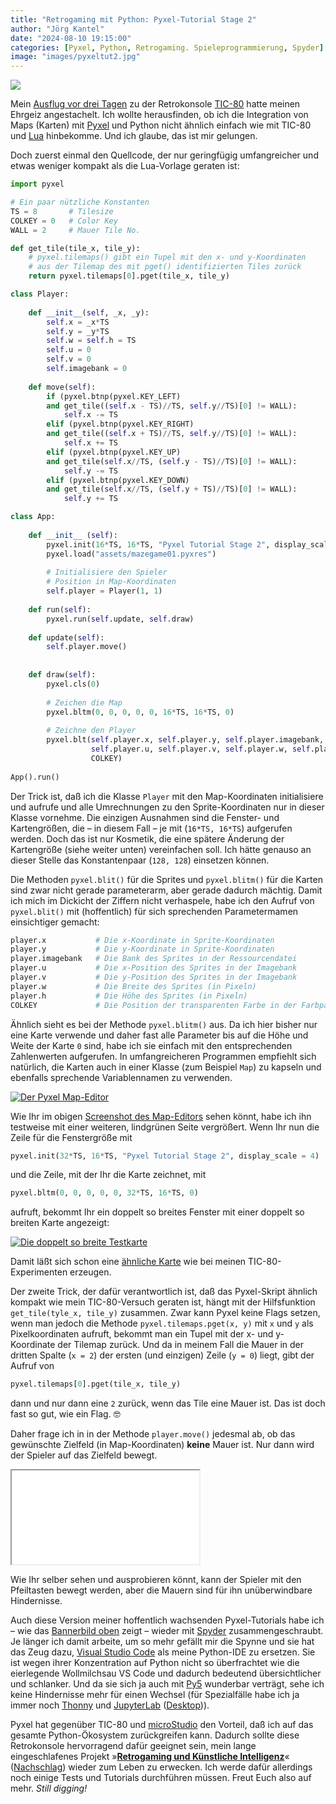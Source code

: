 ```yaml
---
title: "Retrogaming mit Python: Pyxel-Tutorial Stage 2"
author: "Jörg Kantel"
date: "2024-08-10 19:15:00"
categories: [Pyxel, Python, Retrogaming. Spieleprogrammierung, Spyder]
image: "images/pyxeltut2.jpg"
---
```


[![](images/pyxeltut2-b.jpg)](https://www.flickr.com/photos/schockwellenreiter/53912110447/)

Mein [Ausflug vor drei Tagen](https://kantel.github.io/posts/2024080703_smallmaze1_tic80/) zu der Retrokonsole [TIC-80](http://cognitiones.kantel-chaos-team.de/multimedia/spieleprogrammierung/tic80.html) hatte meinen Ehrgeiz angestachelt. Ich wollte herausfinden, ob ich die Integration von Maps (Karten) mit [Pyxel](http://cognitiones.kantel-chaos-team.de/multimedia/spieleprogrammierung/pyxel.html) und Python nicht ähnlich einfach wie mit TIC-80 und [Lua](http://cognitiones.kantel-chaos-team.de/programmierung/lua.html) hinbekomme. Und ich glaube, das ist mir gelungen.

Doch zuerst einmal den Quellcode, der nur geringfügig umfangreicher und etwas weniger kompakt als die Lua-Vorlage geraten ist:

~~~python
import pyxel

# Ein paar nützliche Konstanten
TS = 8       # Tilesize
COLKEY = 0   # Color Key
WALL = 2     # Mauer Tile No.

def get_tile(tile_x, tile_y):
    # pyxel.tilemaps() gibt ein Tupel mit den x- und y-Koordinaten
    # aus der Tilemap des mit pget() identifizierten Tiles zurück
    return pyxel.tilemaps[0].pget(tile_x, tile_y)

class Player:
    
    def __init__(self, _x, _y):
        self.x = _x*TS
        self.y = _y*TS
        self.w = self.h = TS
        self.u = 0   
        self.v = 0
        self.imagebank = 0
        
    def move(self):
        if (pyxel.btnp(pyxel.KEY_LEFT) 
        and get_tile((self.x - TS)//TS, self.y//TS)[0] != WALL):            
            self.x -= TS
        elif (pyxel.btnp(pyxel.KEY_RIGHT)
        and get_tile((self.x + TS)//TS, self.y//TS)[0] != WALL):
            self.x += TS
        elif (pyxel.btnp(pyxel.KEY_UP)
        and get_tile(self.x//TS, (self.y - TS)//TS)[0] != WALL):
            self.y -= TS
        elif (pyxel.btnp(pyxel.KEY_DOWN)
        and get_tile(self.x//TS, (self.y + TS)//TS)[0] != WALL):
            self.y += TS

class App:
    
    def __init__ (self):
        pyxel.init(16*TS, 16*TS, "Pyxel Tutorial Stage 2", display_scale = 4)
        pyxel.load("assets/mazegame01.pyxres")
        
        # Initialisiere den Spieler
        # Position in Map-Koordinaten
        self.player = Player(1, 1)
        
    def run(self):
        pyxel.run(self.update, self.draw)
        
    def update(self):
        self.player.move()
        
    
    def draw(self):
        pyxel.cls(0)
        
        # Zeichen die Map
        pyxel.bltm(0, 0, 0, 0, 0, 16*TS, 16*TS, 0)
        
        # Zeichne den Player
        pyxel.blt(self.player.x, self.player.y, self.player.imagebank,
                  self.player.u, self.player.v, self.player.w, self.player.h,
                  COLKEY)
                
App().run()
~~~

Der Trick ist, daß ich die Klasse `Player` mit den Map-Koordinaten initialisiere und aufrufe und alle Umrechnungen zu den Sprite-Koordinaten nur in dieser Klasse vornehme. Die einzigen Ausnahmen sind die Fenster- und Kartengrößen, die -- in diesem Fall -- je mit (`16*TS, 16*TS`) aufgerufen werden. Doch das ist nur Kosmetik, die eine spätere Änderung der Kartengröße (siehe weiter unten) vereinfachen soll. Ich hätte genauso an dieser Stelle das Konstantenpaar (`128, 128`) einsetzen können.

Die Methoden `pyxel.blit()` für die Sprites und `pyxel.blitm()` für die Karten sind zwar nicht gerade parameterarm, aber gerade dadurch mächtig. Damit ich mich im Dickicht der Ziffern nicht verhaspele, habe ich den Aufruf von `pyxel.blit()` mit (hoffentlich) für sich sprechenden Parametermamen einsichtiger gemacht:

~~~python
player.x           # Die x-Koordinate in Sprite-Koordinaten
player.y           # Die y-Koordinate in Sprite-Koordinaten
player.imagebank   # Die Bank des Sprites in der Ressourcendatei
player.u           # Die x-Position des Sprites in der Imagebank
player.v           # Die y-Position des Sprites in der Imagebank
player.w           # Die Breite des Sprites (in Pixeln)
player.h           # Die Höhe des Sprites (in Pixeln)
COLKEY             # Die Position der transparenten Farbe in der Farbpalette
~~~

Ähnlich sieht es bei der Methode `pyxel.blitm()` aus. Da ich hier bisher nur eine Karte verwende und daher fast alle Parameter bis auf die Höhe und Weite der Karte `0` sind, habe ich sie einfach mit den entsprechenden Zahlenwerten aufgerufen. In umfangreicheren Programmen empfiehlt sich natürlich, die Karten auch in einer Klasse (zum Beispiel `Map`) zu kapseln und ebenfalls sprechende Variablennamen zu verwenden.

[![Der Pyxel Map-Editor](images/pyxeltut2map.jpg)](https://www.flickr.com/photos/schockwellenreiter/53913356059/)

Wie Ihr im obigen [Screenshot des Map-Editors](https://www.flickr.com/photos/schockwellenreiter/53913356059/) sehen könnt, habe ich ihn testweise mit einer weiteren, lindgrünen Seite vergrößert. Wenn Ihr nun die Zeile für die Fenstergröße mit

~~~python
pyxel.init(32*TS, 16*TS, "Pyxel Tutorial Stage 2", display_scale = 4)
~~~

und die Zeile, mit der Ihr die Karte zeichnet, mit

~~~python
pyxel.bltm(0, 0, 0, 0, 0, 32*TS, 16*TS, 0)
~~~

aufruft, bekommt Ihr ein doppelt so breites Fenster mit einer doppelt so breiten Karte angezeigt:

[![Die doppelt so breite Testkarte](images/pyxeltut2map2.jpg)](https://www.flickr.com/photos/schockwellenreiter/53914774339/)

Damit läßt sich schon eine [ähnliche Karte](https://www.flickr.com/photos/schockwellenreiter/53906907263/) wie bei meinen TIC-80-Experimenten erzeugen.

Der zweite Trick, der dafür verantwortlich ist, daß das Pyxel-Skript ähnlich kompakt wie mein TIC-80-Versuch geraten ist, hängt mit der Hilfsfunktion `get_tile(tyle_x, tile_y)` zusammen. Zwar kann Pyxel keine Flags setzen, wenn man jedoch die Methode `pyxel.tilemaps.pget(x, y)` mit `x` und `y` als Pixelkoordinaten aufruft, bekommt man ein Tupel mit der x- und y-Koordinate der Tilemap zurück. Und da in meinem Fall die Mauer in der dritten Spalte (`x = 2`) der ersten (und einzigen) Zeile (`y = 0`) liegt, gibt der Aufruf von

~~~python
pyxel.tilemaps[0].pget(tile_x, tile_y)
~~~

dann und nur dann eine `2` zurück, wenn das Tile eine Mauer ist. Das ist doch fast so gut, wie ein Flag.&nbsp;🤓

Daher frage ich in in der Methode `player.move()` jedesmal ab, ob das gewünschte Zielfeld (in Map-Koordinaten) **keine** Mauer ist. Nur dann wird der Spieler auf das Zielfeld bewegt.

<iframe src="pyxel/index.html" class="if16_9" name="Pyxel Maze Game Stage 2"></iframe>

Wie Ihr selber sehen und ausprobieren könnt, kann der Spieler mit den Pfeiltasten bewegt werden, aber die Mauern sind für ihn unüberwindbare Hindernisse.

Auch diese Version meiner hoffentlich wachsenden Pyxel-Tutorials habe ich -- wie das [Bannerbild oben](https://www.flickr.com/photos/schockwellenreiter/53912110447/) zeigt -- wieder mit [Spyder](http://cognitiones.kantel-chaos-team.de/programmierung/python/spyder.html) zusammengeschraubt. Je länger ich damit arbeite, um so mehr gefällt mir die Spynne und sie hat das Zeug dazu, [Visual Studio Code](http://cognitiones.kantel-chaos-team.de/produktivitaet/visualstudiocode.html) als meine Python-IDE zu ersetzen. Sie ist wegen ihrer Konzentration auf Python nicht so überfrachtet wie die eierlegende Wollmilchsau VS Code und dadurch bedeutend übersichtlicher und schlanker. Und da sie sich ja auch mit [Py5](http://cognitiones.kantel-chaos-team.de/programmierung/creativecoding/processing/py5.html) wunderbar verträgt, sehe ich keine Hindernisse mehr für einen Wechsel (für Spezialfälle habe ich ja immer noch [Thonny](http://cognitiones.kantel-chaos-team.de/programmierung/python/thonny.html) und [JupyterLab](http://cognitiones.kantel-chaos-team.de/programmierung/python/jupyterlab.html) ([Desktop](http://cognitiones.kantel-chaos-team.de/programmierung/python/jupyterlabdesktop.html))).

Pyxel hat gegenüber TIC-80 und [microStudio](http://cognitiones.kantel-chaos-team.de/multimedia/spieleprogrammierung/microstudio.html) den Vorteil, daß ich auf das gesamte Python-Ökosystem zurückgreifen kann. Dadurch sollte diese Retrokonsole hervorragend dafür geeignet sein, mein lange eingeschlafenes Projekt »**[Retrogaming und Künstliche Intelligenz](http://blog.schockwellenreiter.de/2022/04/2022041401.html)**« ([Nachschlag](http://blog.schockwellenreiter.de/2022/04/2022041502.html)) wieder zum Leben zu erwecken. Ich werde dafür allerdings noch einige Tests und Tutorials durchführen müssen. Freut Euch also auf mehr. *Still digging!*